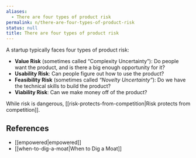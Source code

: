 ```yaml
---
aliases:
  - There are four types of product risk
permalink: n/there-are-four-types-of-product-risk
status: null
title: There are four types of product risk
---
```

A startup typically faces four types of product risk:

- **Value Risk** (sometimes called “Complexity Uncertainty”): Do people want the product, and is there a big enough opportunity for it?
- **Usability Risk**: Can people figure out how to use the product?
- **Feasibility Risk** (sometimes called _“Novelty Uncertainty”_): Do we have the technical skills to build the product?
- **Viability Risk**: Can we make money off of the product?

While risk is dangerous, [[risk-protects-from-competition|Risk protects from competition]].

## References

- [[empowered|empowered]]
- [[when-to-dig-a-moat|When to Dig a Moat]]
